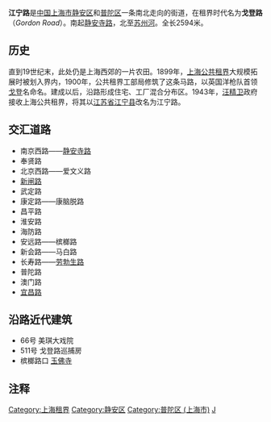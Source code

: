 {{about|位于上海市的道路|上海轨道交通13号线位于该地的车站|江宁路站|其它名称类似的条目|江宁}}
{{Infobox China Road
|路牌类型=Shanghai
|中文道路名称=江宁路
|走向1=北
|走向2=南
|走向1(E)=N
|道路英文名=Jiangning Rd.
|走向2(E)=S
|图片=
|图片说明=
|道路属性=
|道路总长度=
|车速限制=
|行车线数量=
|所在地区= [[上海市|上海市]][[普陀区_(上海市)|普陀区]]、[[静安区|静安区]]
|起点= [[苏州河|苏州河]]上的[[江宁路桥|江宁路桥]]接[[光复西路|光复西路]]
|终点= [[南京西路_(上海市)|南京西路]]
|道路命名日期= 1943年
|命名缘由= 
|道路旧名= 戈登路
|道路动工日期= 1900年
|通车日期= 
|路段主要建筑= 
}}

'''江宁路'''是[[中国|中国]][[上海市|上海市]][[静安区|静安区]]和[[普陀区_(上海市)|普陀区]]一条南北走向的街道，在租界时代名为'''戈登路'''（''Gordon Road''）。南起[[静安寺路|静安寺路]]，北至[[苏州河|苏州河]]。全长2594米。  

== 历史 ==

直到19世纪末，此处仍是上海西郊的一片农田。1899年，[[上海公共租界|上海公共租界]]大规模拓展时被划入界内，1900年，公共租界工部局修筑了这条马路，以英国洋枪队首领[[查理·乔治·戈登|戈登]]名命名。建成以后，沿路形成住宅、工厂混合分布区。1943年，[[汪精卫|汪精卫]]政府接收上海公共租界，将其以[[江蘇省_(中華民國)|江苏省]][[江宁县|江宁县]]改名为江宁路。

== 交汇道路 ==
*南京西路——[[静安寺路|静安寺路]]
*奉贤路
*北京西路——爱文义路
*[[新闸路|新闸路]]
*武定路
*康定路——康脑脱路
*昌平路
*淮安路
*海防路
*安远路——槟榔路
*新会路——马白路
*长寿路——[[劳勃生路|劳勃生路]]
*普陀路
*澳门路
*[[宜昌路_(上海)|宜昌路]]

== 沿路近代建筑 ==
*66号  美琪大戏院    
*511号   戈登路巡捕房     
*槟榔路口  [[玉佛寺|玉佛寺]]   

==注释==
<references />

{{SH-stub}}

[[Category:上海租界|Category:上海租界]]
[[Category:静安区|Category:静安区]]
[[Category:普陀区_(上海市)|Category:普陀区 (上海市)]]
[[Category:上海道路|J]]